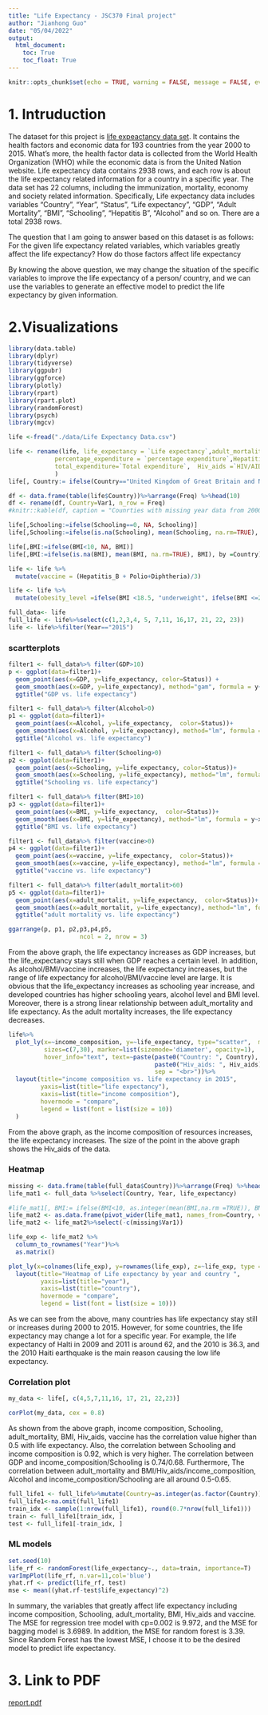 ```yaml
---
title: "Life Expectancy - JSC370 Final project"
author: "Jianhong Guo"
date: "05/04/2022"
output: 
  html_document:
    toc: True
    toc_float: True
---
```


```r
knitr::opts_chunk$set(echo = TRUE, warning = FALSE, message = FALSE, eval=TRUE)
```

# 1. Intruduction

The dataset for this project is [life expeactancy data set](https://www.kaggle.com/kumarajarshi/life-expectancy-who). It contains the health factors and economic data for 193 countries from the year 2000 to 2015. What’s more, the health factor data is collected from the World Health Organization (WHO) while the economic data is from the United Nation website. Life expectancy data contains 2938 rows, and each row is about the life expectancy related information for a country in a specific year. The data set has 22 columns, including the immunization, mortality, economy and society related information. Specifically, Life expectancy data includes variables “Country”, “Year”, “Status”, “Life expectancy”, “GDP”, “Adult Mortality”, “BMI”, “Schooling”, “Hepatitis B”, “Alcohol” and so on. There are a total 2938 rows.

The question that I am going to answer based on this dataset is as follows: For the given life expectancy related variables, which variables greatly affect the life expectancy? How do those factors affect life expectancy

By knowing the above question, we may change the situation of the specific variables to improve the life expectancy of a person/ country, and we can use the variables to generate an effective model to predict the life expectancy by given information.

# 2.Visualizations

```r
library(data.table)
library(dplyr)
library(tidyverse)
library(ggpubr)
library(ggforce)
library(plotly)
library(rpart)
library(rpart.plot)
library(randomForest)
library(psych)
library(mgcv)

```



```r
life <-fread("./data/Life Expectancy Data.csv")
```



```r
life <- rename(life, life_expectancy = `Life expectancy`,adult_mortalit = `Adult Mortality`, infant_deaths = `infant deaths`,
             percentage_expenditure = `percentage expenditure`,Hepatitis_B= `Hepatitis B`, under_five_deaths = `under-five deaths`,
             total_expenditure=`Total expenditure`,  Hiv_aids =`HIV/AIDS`, thinness_1_19=`thinness  1-19 years`,thinness_5_9=`thinness 5-9 years`,income_composition=`Income composition of resources`
             )
life[, Country:= ifelse(Country=="United Kingdom of Great Britain and Northern Ireland", "United Kingdom", ifelse(Country=="Democratic People's Republic of Korea","Korea", ifelse(Country=="The former Yugoslav republic of Macedonia", "Macedonia",Country )))]

```



```r

df <- data.frame(table(life$Country))%>%arrange(Freq) %>%head(10)
df <- rename(df, Country=Var1, n_row = Freq)
#knitr::kable(df, caption = "Counrties with missing year data from 2000 to 2015")

```



```r

life[,Schooling:=ifelse(Schooling==0, NA, Schooling)]
life[,Schooling:=ifelse(is.na(Schooling), mean(Schooling, na.rm=TRUE), Schooling), by =Country]

life[,BMI:=ifelse(BMI<10, NA, BMI)]
life[,BMI:=ifelse(is.na(BMI), mean(BMI, na.rm=TRUE), BMI), by =Country]


```



```r

life <- life %>% 
  mutate(vaccine = (Hepatitis_B + Polio+Diphtheria)/3)

```



```r
  
life <- life %>% 
  mutate(obesity_level =ifelse(BMI <18.5, "underweight", ifelse(BMI <=24.9, "normal", ifelse(BMI<=29.9, "overweight", "obese"))))

```



```r

full_data<- life
full_life <- life%>%select(c(1,2,3,4, 5, 7,11, 16,17, 21, 22, 23))
life <- life%>%filter(Year=="2015")
```

### scartterplots

```r
filter1 <- full_data%>% filter(GDP>10)
p <- ggplot(data=filter1)+
  geom_point(aes(x=GDP, y=life_expectancy, color=Status)) +
  geom_smooth(aes(x=GDP, y=life_expectancy), method="gam", formula = y~x)+
  ggtitle("GDP vs. life expectancy")

filter1 <- full_data%>% filter(Alcohol>0)
p1 <- ggplot(data=filter1)+
  geom_point(aes(x=Alcohol, y=life_expectancy,  color=Status))+
  geom_smooth(aes(x=Alcohol, y=life_expectancy), method="lm", formula = y~x)+
  ggtitle("Alcohol vs. life expectancy")

filter1 <- full_data%>% filter(Schooling>0)
p2 <- ggplot(data=filter1)+
  geom_point(aes(x=Schooling, y=life_expectancy, color=Status))+
  geom_smooth(aes(x=Schooling, y=life_expectancy), method="lm", formula = y~x)+ 
  ggtitle("Schooling vs. life expectancy")

filter1 <- full_data%>% filter(BMI>10)
p3 <- ggplot(data=filter1)+
  geom_point(aes(x=BMI, y=life_expectancy,  color=Status))+
  geom_smooth(aes(x=BMI, y=life_expectancy), method="lm", formula = y~x)+
  ggtitle("BMI vs. life expectancy")

filter1 <- full_data%>% filter(vaccine>0)
p4 <- ggplot(data=filter1)+
  geom_point(aes(x=vaccine, y=life_expectancy,  color=Status))+
  geom_smooth(aes(x=vaccine, y=life_expectancy), method="lm", formula = y~x)+
  ggtitle("vaccine vs. life expectancy")

filter1 <- full_data%>% filter(adult_mortalit>60)
p5 <- ggplot(data=filter1)+
  geom_point(aes(x=adult_mortalit, y=life_expectancy,  color=Status))+
  geom_smooth(aes(x=adult_mortalit, y=life_expectancy), method="lm", formula = y~x)+
  ggtitle("adult mortality vs. life expectancy")

ggarrange(p, p1, p2,p3,p4,p5,
                    ncol = 2, nrow = 3)

```



 From the above graph, the life expectancy increases as GDP increases, but the life_expectancy stays still when GDP reaches a certain level. In addition, As alcohol/BMI/vaccine increases, the life expectancy increases, but the range of life expectancy for alcohol/BMI/vaccine level are large. 
  It is obvious that the life_expectancy increases as schooling year increase, and developed countries has higher schooling years, alcohol level and BMI level. Moreover, there is a strong linear relationship between adult_mortality and life expectancy. As the adult mortality increases, the life expectancy decreases.


```r
life%>% 
  plot_ly(x=~income_composition, y=~life_expectancy, type="scatter",  mode='markers', color=~Country, size=~Hiv_aids,
          sizes=c(7,30), marker=list(sizemode='diameter', opacity=1),
          hover_info="text", text=~paste(paste0("Country: ", Country),
                                         paste0("Hiv_aids: ", Hiv_aids),
                                         sep = "<br>"))%>%
  layout(title="income composition vs. life expectancy in 2015", 
         yaxis=list(title="life expectancy"),
         xaxis=list(title="income composition"),
         hovermode = "compare",
         legend = list(font = list(size = 10))
  )
```

From the above graph, as the income composition of resources increases, the life expectancy increases. The size of the point in the above graph shows the Hiv_aids of the data. 


### Heatmap

```r
missing <- data.frame(table(full_data$Country))%>%arrange(Freq) %>%head(10)
life_mat1 <- full_data %>%select(Country, Year, life_expectancy)

#life_mat1[, BMI:= ifelse(BMI<10, as.integer(mean(BMI,na.rm =TRUE)), BMI), by = .(Country)]
life_mat2 <- as.data.frame(pivot_wider(life_mat1, names_from=Country, values_from = life_expectancy))
life_mat2 <- life_mat2%>%select(-c(missing$Var1))

life_exp <- life_mat2 %>%
  column_to_rownames("Year")%>%
  as.matrix()

plot_ly(x=colnames(life_exp), y=rownames(life_exp), z=~life_exp, type = 'heatmap')%>%
  layout(title="Heatmap of Life expectancy by year and country ", 
         yaxis=list(title="year"),
         xaxis=list(title="country"),
         hovermode = "compare",
         legend = list(font = list(size = 10)))

```


 As we can see from the above, many countries has life expectancy stay still or increases during 2000 to 2015. However, for some countries, the life expectancy may change a lot for a specific year. For example, the life expectancy of Halti in 2009 and 2011 is around 62, and the 2010 is 36.3, and the 2010 Haiti earthquake is the main reason causing the low life expectancy.
  

### Correlation plot


```r

my_data <- life[, c(4,5,7,11,16, 17, 21, 22,23)]

corPlot(my_data, cex = 0.8)

```


As shown from the above graph, income composition, Schooling, adult_mortality, BMI, Hiv_aids, vaccine has the correlation value higher than 0.5 with life expectancy.
Also, the correlation between Schooling and income composition is 0.92, which is very higher. The correlation between GDP and income_composition/Schooling is 0.74/0.68. Furthermore, The correlation between adult_mortality and BMI/Hiv_aids/income_composition, Alcohol and income_composition/Schooling are all around 0.5-0.65. 



```r
full_life1 <- full_life%>%mutate(Country=as.integer(as.factor(Country)))
full_life1<-na.omit(full_life1)
train_idx <- sample(1:nrow(full_life1), round(0.7*nrow(full_life1)))
train <- full_life1[train_idx, ]
test <- full_life1[-train_idx, ]
```


### ML models

```r
set.seed(10)
life_rf <- randomForest(life_expectancy~., data=train, importance=T)
varImpPlot(life_rf, n.var=11,col='blue')
yhat.rf <- predict(life_rf, test)
mse <- mean((yhat.rf-test$life_expectancy)^2)
```
In summary, the variables that greatly affect life expectancy including income composition, Schooling, adult_mortality, BMI, Hiv_aids and vaccine.
The MSE for regression tree model with cp=0.002 is 9.972, and the MSE for bagging model is 3.6989. In addition, the MSE for random forest is 3.39. Since Random Forest has the lowest MSE, I choose it to be the desired model to predict life expectancy.


# 3. Link to PDF 

[report.pdf](https://github.com/Jianhong-Guo/Life_expectancy_Analysis_JSC370/blob/main/report.pdf)
